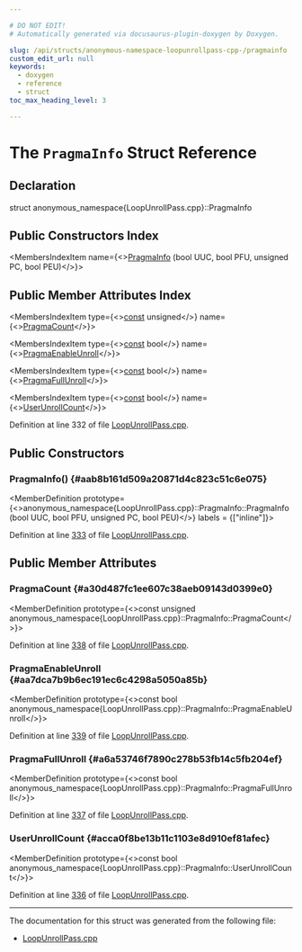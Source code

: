 ```yaml
---

# DO NOT EDIT!
# Automatically generated via docusaurus-plugin-doxygen by Doxygen.

slug: /api/structs/anonymous-namespace-loopunrollpass-cpp-/pragmainfo
custom_edit_url: null
keywords:
  - doxygen
  - reference
  - struct
toc_max_heading_level: 3

---
```





# The `PragmaInfo` Struct Reference

<DoxygenPage pluginConfig={pluginConfig}>



## Declaration

<CodeBlock>struct anonymous_namespace{LoopUnrollPass.cpp}::PragmaInfo</CodeBlock>

## Public Constructors Index

<MembersIndex>

<MembersIndexItem
  name={<><a href="#aab8b161d509a20871d4c823c51c6e075">PragmaInfo</a> (bool UUC, bool PFU, unsigned PC, bool PEU)</>}>
</MembersIndexItem>

</MembersIndex>

## Public Member Attributes Index

<MembersIndex>

<MembersIndexItem
  type={<><a href="/docs/api/files/lib/lib/target/lib/target/aarch64/aarch64promoteconstant-cpp/#a90f8350fecae261c25be85d38b451bff">const</a> unsigned</>}
  name={<><a href="#a30d487fc1ee607c38aeb09143d0399e0">PragmaCount</a></>}>
</MembersIndexItem>

<MembersIndexItem
  type={<><a href="/docs/api/files/lib/lib/target/lib/target/aarch64/aarch64promoteconstant-cpp/#a90f8350fecae261c25be85d38b451bff">const</a> bool</>}
  name={<><a href="#aa7dca7b9b6ec191ec6c4298a5050a85b">PragmaEnableUnroll</a></>}>
</MembersIndexItem>

<MembersIndexItem
  type={<><a href="/docs/api/files/lib/lib/target/lib/target/aarch64/aarch64promoteconstant-cpp/#a90f8350fecae261c25be85d38b451bff">const</a> bool</>}
  name={<><a href="#a6a53746f7890c278b53fb14c5fb204ef">PragmaFullUnroll</a></>}>
</MembersIndexItem>

<MembersIndexItem
  type={<><a href="/docs/api/files/lib/lib/target/lib/target/aarch64/aarch64promoteconstant-cpp/#a90f8350fecae261c25be85d38b451bff">const</a> bool</>}
  name={<><a href="#acca0f8be13b11c1103e8d910ef81afec">UserUnrollCount</a></>}>
</MembersIndexItem>

</MembersIndex>


Definition at line 332 of file <a href="/docs/api/files/lib/lib/transforms/lib/transforms/scalar/loopunrollpass-cpp">LoopUnrollPass.cpp</a>.

<SectionDefinition>

## Public Constructors

### PragmaInfo() {#aab8b161d509a20871d4c823c51c6e075}

<MemberDefinition
  prototype={<>anonymous&#95;namespace&#123;LoopUnrollPass.cpp&#125;::PragmaInfo::PragmaInfo (bool UUC, bool PFU, unsigned PC, bool PEU)</>}
  labels = {["inline"]}>

Definition at line <a href="/docs/api/files/lib/lib/transforms/lib/transforms/scalar/loopunrollpass-cpp/#l00333">333</a> of file <a href="/docs/api/files/lib/lib/transforms/lib/transforms/scalar/loopunrollpass-cpp">LoopUnrollPass.cpp</a>.
</MemberDefinition>

</SectionDefinition>

<SectionDefinition>

## Public Member Attributes

### PragmaCount {#a30d487fc1ee607c38aeb09143d0399e0}

<MemberDefinition
  prototype={<>const unsigned anonymous&#95;namespace&#123;LoopUnrollPass.cpp&#125;::PragmaInfo::PragmaCount</>}>

Definition at line <a href="/docs/api/files/lib/lib/transforms/lib/transforms/scalar/loopunrollpass-cpp/#l00338">338</a> of file <a href="/docs/api/files/lib/lib/transforms/lib/transforms/scalar/loopunrollpass-cpp">LoopUnrollPass.cpp</a>.
</MemberDefinition>

### PragmaEnableUnroll {#aa7dca7b9b6ec191ec6c4298a5050a85b}

<MemberDefinition
  prototype={<>const bool anonymous&#95;namespace&#123;LoopUnrollPass.cpp&#125;::PragmaInfo::PragmaEnableUnroll</>}>

Definition at line <a href="/docs/api/files/lib/lib/transforms/lib/transforms/scalar/loopunrollpass-cpp/#l00339">339</a> of file <a href="/docs/api/files/lib/lib/transforms/lib/transforms/scalar/loopunrollpass-cpp">LoopUnrollPass.cpp</a>.
</MemberDefinition>

### PragmaFullUnroll {#a6a53746f7890c278b53fb14c5fb204ef}

<MemberDefinition
  prototype={<>const bool anonymous&#95;namespace&#123;LoopUnrollPass.cpp&#125;::PragmaInfo::PragmaFullUnroll</>}>

Definition at line <a href="/docs/api/files/lib/lib/transforms/lib/transforms/scalar/loopunrollpass-cpp/#l00337">337</a> of file <a href="/docs/api/files/lib/lib/transforms/lib/transforms/scalar/loopunrollpass-cpp">LoopUnrollPass.cpp</a>.
</MemberDefinition>

### UserUnrollCount {#acca0f8be13b11c1103e8d910ef81afec}

<MemberDefinition
  prototype={<>const bool anonymous&#95;namespace&#123;LoopUnrollPass.cpp&#125;::PragmaInfo::UserUnrollCount</>}>

Definition at line <a href="/docs/api/files/lib/lib/transforms/lib/transforms/scalar/loopunrollpass-cpp/#l00336">336</a> of file <a href="/docs/api/files/lib/lib/transforms/lib/transforms/scalar/loopunrollpass-cpp">LoopUnrollPass.cpp</a>.
</MemberDefinition>

</SectionDefinition>

<hr/>

The documentation for this struct was generated from the following file:

<ul>
<li><a href="/docs/api/files/lib/lib/transforms/lib/transforms/scalar/loopunrollpass-cpp">LoopUnrollPass.cpp</a></li>
</ul>

</DoxygenPage>
